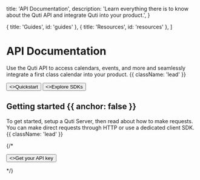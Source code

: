
  title: 'API Documentation',
  description:
    'Learn everything there is to know about the Quti API and integrate Quti into your product.',
}

  { title: 'Guides', id: 'guides' },
  { title: 'Resources', id: 'resources' },
]

<HeroPattern />

# API Documentation

Use the Quti API to access calendars, events, and more and seamlessly integrate a first class calendar into your product. {{ className: 'lead' }}

<div className="not-prose mt-6 mb-16 flex gap-3">
  <Button href="/quickstart" arrow="right">
    <>Quickstart</>
  </Button>
  <Button href="/sdks" variant="outline">
    <>Explore SDKs</>
  </Button>
</div>

## Getting started {{ anchor: false }}

To get started, setup a Quti Server, then read about how to make requests. You can make direct requests through HTTP or use a dedicated client SDK. {{ className: 'lead' }}

{/*
<div className="not-prose">
  <Button href="/sdks" variant="text" arrow="right">
    <>Get your API key</>
  </Button>
</div>

*/}

<Guides />

<Resources />
